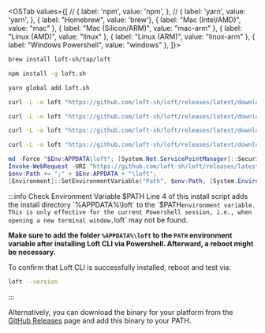 
<OSTab values={[
        //  { label: 'npm', value: 'npm', },
        //  { label: 'yarn', value: 'yarn', },
        { label: "Homebrew", value: 'brew'},
        { label: "Mac (Intel/AMD)", value: "mac" },
        { label: "Mac (Silicon/ARM)", value: "mac-arm" },
        { label: "Linux (AMD)", value: "linux" },
        { label: "Linux (ARM)", value: "linux-arm" },
        { label: "Windows Powershell", value: "windows" },
      ]}>
<TabItem value="brew">

```bash
brew install loft-sh/tap/loft
```

</TabItem>
<TabItem value="npm">

```bash
npm install -g loft.sh
```

</TabItem>
<TabItem value="yarn">

```bash
yarn global add loft.sh
```

</TabItem>
<TabItem value="mac">

```bash
curl -L -o loft "https://github.com/loft-sh/loft/releases/latest/download/loft-darwin-amd64" && sudo install -c -m 0755 loft /usr/local/bin
```

</TabItem>
<TabItem value="mac-arm">

```bash
curl -L -o loft "https://github.com/loft-sh/loft/releases/latest/download/loft-darwin-arm64" && sudo install -c -m 0755 loft /usr/local/bin
```

</TabItem>
<TabItem value="linux">

```bash
curl -L -o loft "https://github.com/loft-sh/loft/releases/latest/download/loft-linux-amd64" && sudo install -c -m 0755 loft /usr/local/bin
```

</TabItem>
<TabItem value="linux-arm">

```bash
curl -L -o loft "https://github.com/loft-sh/loft/releases/latest/download/loft-linux-arm64" && sudo install -c -m 0755 loft /usr/local/bin
```

</TabItem>
<TabItem value="windows">

```powershell {4}
md -Force "$Env:APPDATA\loft"; [System.Net.ServicePointManager]::SecurityProtocol = [System.Net.SecurityProtocolType]'Tls,Tls11,Tls12';
Invoke-WebRequest -URI "https://github.com/loft-sh/loft/releases/latest/download/loft-windows-amd64.exe" -o $Env:APPDATA\loft\loft.exe;
$env:Path += ";" + $Env:APPDATA + "\loft";
[Environment]::SetEnvironmentVariable("Path", $env:Path, [System.EnvironmentVariableTarget]::User);
```

:::info Check Environment Variable $PATH
Line 4 of this install script adds the install directory `%APPDATA%\loft` to the `$PATH` environment variable. This is only effective for the current Powershell session, i.e., when opening a new terminal window, `loft` may not be found.

**Make sure to add the folder `%APPDATA%\loft` to the `PATH` environment variable after installing Loft CLI via Powershell. Afterward, a reboot might be necessary.**

To confirm that Loft CLI is successfully installed, reboot and test via:
```bash
loft --version
```
:::

</TabItem>
</OSTab>

Alternatively, you can download the binary for your platform from the [GitHub Releases](https://github.com/loft-sh/loft/releases) page and add this binary to your PATH.


